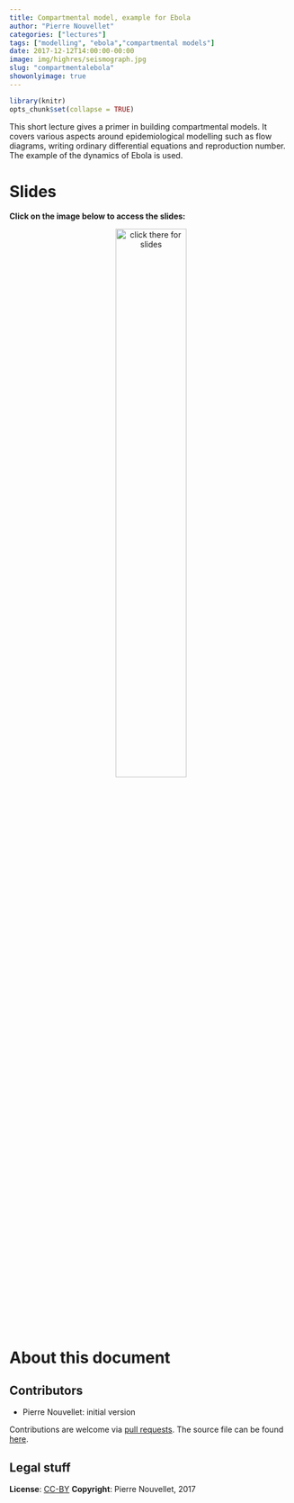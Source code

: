```yaml
---
title: Compartmental model, example for Ebola
author: "Pierre Nouvellet"
categories: ["lectures"]
tags: ["modelling", "ebola","compartmental models"]
date: 2017-12-12T14:00:00-00:00
image: img/highres/seismograph.jpg
slug: "compartmentalebola"
showonlyimage: true
---
```


	
```r
library(knitr)
opts_chunk$set(collapse = TRUE)
```

This short lecture gives a primer in building compartmental models.
It covers various aspects around epidemiological modelling such as flow 
diagrams, writing ordinary differential equations and reproduction number. 
The example of the dynamics of Ebola is used.


# Slides

**Click on the image below to access the slides:**

<center>
<a href="../../slides/compartmental-model-ebola/compartmental-model-ebola.pptx"><img class="gateway" src="../../img/highres/seismograph.jpg" width="50%" alt="click there for slides" align="middle"></a>
</center>





# About this document

## Contributors

- Pierre Nouvellet: initial version


Contributions are welcome via [pull
requests](https://github.com/reconhub/learn/pulls). The source file can be found
[here](https://github.com/reconhub/learn/blob/master/static/slides/compartmental-model-ebola/compartmental-model-ebola.pptx).



## Legal stuff

**License**: [CC-BY](https://creativecommons.org/licenses/by/3.0/)
**Copyright**: Pierre Nouvellet, 2017 
